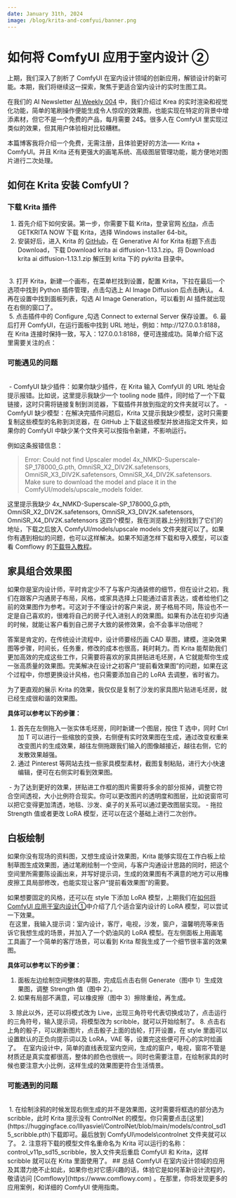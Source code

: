 ```yaml
---
date: January 31th, 2024
image: /blog/krita-and-comfyui/banner.png
---
```



# 如何将 ComfyUI 应用于室内设计 ②
上期，我们深入了剖析了 ComfyUI 在室内设计领域的创新应用，解锁设计的新可能。本期，我们将继续这一探索，聚焦于更适合室内设计的实时生图工具。

在我们的 AI  Newsletter [AI Weekly 004](/blog/AI-Weekly-004) 中，我们介绍过 Krea 的实时渲染和视觉化功能，简单的笔刷操作便能生成令人惊叹的效果图，也能实现在特定的背景中增添素材，但它不是一个免费的产品，每月需要 24$。很多人在 ComfyUI 里实现过类似的效果，但其用户体验相对比较糟糕。

本篇博客我将介绍一个免费，无需注册，且体验更好的方法—— Krita + ComfyUI。并且 Krita 还有更强大的画笔系统、高级图层管理功能，能方便地对图片进行二次处理。

## 如何在 Krita 安装 ComfyUI？
### 下载 Krita 插件
1. 首先介绍下如何安装。第一步，你需要下载 Krita，登录官网 [Krita](https://krita.org/en/)，点击 GETKRITA NOW 下载 Krita，选择 Windows installer 64-bit。
2. 安装好后，进入 Krita 的 [GitHub](https://github.com/Acly/krita-ai-diffusion?tab=readme-ov-file)，在 Generative AI for Krita 标题下点击 Download，下载 Download krita ai diffusion-1.13.1.zip。将 Download krita ai diffusion-1.13.1.zip 解压到 krita 下的 pykrita 目录中。
<br/>
<PhotoProvider>
  <PhotoView src="/blog/krita-and-comfyui/001.png">
      <img src="/blog/krita-and-comfyui/001.png" alt=""/>
  </PhotoView>
</PhotoProvider>
3. 打开 Krita，新建一个画布，在菜单栏找到设置，配置 Krita，下拉在最后一个选项中找到 Python 插件管理，点击勾选上 AI Image Diffusion 后点击确认。
4. 再在设置中找到面板列表，勾选 AI Image Generation，可以看到 AI 插件就出现在右侧的窗口了。
<br/>
<PhotoProvider>
  <PhotoView src="/blog/krita-and-comfyui/002.png">
      <img src="/blog/krita-and-comfyui/002.png" alt=""/>
  </PhotoView>
</PhotoProvider>
5. 点击插件中的 Configure ,勾选 Connect to external Server 保存设置。
6. 最后打开 ComfyUI，在运行面板中找到 URL 地址，例如：http://127.0.0.1:8188，在 Krita 连接时保持一致，写入：127.0.0.1:8188，便可连接成功。简单介绍下这里需要关注的点：
<br/>
<PhotoProvider>
  <PhotoView src="/blog/krita-and-comfyui/003.png">
      <img src="/blog/krita-and-comfyui/003.png" alt=""/>
  </PhotoView>
</PhotoProvider>

### 可能遇见的问题
<br/>
<PhotoProvider>
  <PhotoView src="/blog/krita-and-comfyui/005.png">
      <img src="/blog/krita-and-comfyui/005.png" alt=""/>
  </PhotoView>
</PhotoProvider>
- ComfyUI 缺少插件：如果你缺少插件，在 Krita 输入 ComfyUI 的 URL 地址会提示报错。比如说，这里提示我缺少一个 tooling node 插件，同时给了一个下载链接，这时只需将链接复制到浏览器，下载插件并放到指定的文件夹就可以了。
- ComfyUI 缺少模型：在解决完插件问题后，Krita 又提示我缺少模型，这时只需要复制这些模型的名称到浏览器，在 GitHub 上下载这些模型并放进指定文件夹，如果你的 ComfyUI 中缺少某个文件夹可以按指令新建，不影响运行。

例如这条报错信息：
> Error: Could not find Upscaler model 4x_NMKD-Superscale-SP_178000_G.pth, OmniSR_X2_DIV2K.safetensors, OmniSR_X3_DIV2K.safetensors, OmniSR_X4_DIV2K.safetensors. Make sure to download the model and place it in the ComfyUI/models/upscale_models folder.

这里提示我缺少 4x_NMKD-Superscale-SP_178000_G.pth, OmniSR_X2_DIV2K.safetensors, OmniSR_X3_DIV2K.safetensors, OmniSR_X4_DIV2K.safetensors 这四个模型，我在浏览器上分别找到了它们的地址，下载之后放入 ComfyUl/models/upscale models 文件夹就可以了。如果你有遇到相似的问题，也可以这样解决。如果不知道怎样下载和导入模型，可以查看 Comflowy 的[下载导入教程](../preparation-for-study/model)。

## 家具组合效果图
如果你是室内设计师，平时肯定少不了与客户沟通装修的细节，但在设计之初，我们在跟客户沟通房子布局，风格，或家具选择上只能通过语言表达，或者给他们之前的效果图作为参考。可这对于不懂设计的客户来说，房子格局不同，陈设也不一定是自己喜欢的，很难将自己的房子代入进别人的效果图。如果有办法在初步沟通的时候，就能让客户看到自己房子大致的装修效果，会不会事半功倍呢？

答案是肯定的，在传统设计流程中，设计师要经历画 CAD 草图，建模，渲染效果图等步骤，时间长，任务重，修改的成本也很高，耗时耗力。而 Krita 能帮助我们更加高效的完成这些工作，只需要将喜欢的家具拼贴进毛坯房，A 它就能帮你生成一张高质量的效果图。完美解决在设计之初客户“提前看效果图”的问题，如果在这个过程中，你想更换设计风格，也只需要添加自己的 LoRA 去调整，省时省力。
<br/>
<PhotoProvider>
  <PhotoView src="/blog/krita-and-comfyui/006.png">
      <img src="/blog/krita-and-comfyui/006.png" alt=""/>
  </PhotoView>
</PhotoProvider>

为了更直观的展示 Krita 的效果，我仅仅是复制了沙发的家具图片贴进毛坯房，就已经生成很和谐的效果图。

**具体可以参考以下的步骤：**
1. 首先在左侧拖入一张实体毛坯房，同时新建一个图层，按住 T 选中，同时 Ctrl 加 T 可以进行一些缩放的变换，右侧便有实时效果图在生成，通过改变权重来改变图片的生成效果，越往左侧拖跟我们输入的图像越接近，越往右侧，它的发散效果越强。
2. 通过 Pinterest 等网站去找一些家具模型素材，截图复制粘贴，进行大小快速编辑，便可在右侧实时看到效果图。
<PhotoProvider>
  <PhotoView src="/blog/krita-and-comfyui/007.png">
      <img src="/blog/krita-and-comfyui/007.png" alt=""/>
  </PhotoView>
</PhotoProvider>
- 为了达到更好的效果，拼贴进工作框的图片需要将多余的部分抠掉，调整它符合空间透视，大小比例符合现实。你可以更改图片的透明度和图层，比如说窗帘可以把它变得更加清透，地毯、沙发、桌子的关系可以通过更改图层实现。
- 拖拉 Strength 值或者更改 LoRA 模型，还可以在这个基础上进行二次创作。

## 白板绘制
如果你没有现场的资料图，又想生成设计效果图，Krita 能够实现在工作白板上绘制草图生成效果图，通过笔刷绘制一个空间，与客户沟通设计思路的同时，把这个空间里所需要陈设画出来，并写好提示词，生成的效果图有不满意的地方可以用橡皮擦工具局部修改，也能实现让客户“提前看效果图”的需要。

如果想要固定的风格，还可以在 style 下添加 LoRA 模型，上期我们在[如何将 ComfyUI 应用于室内设计①](../blog/generate-interior-design-renderings)中介绍了几个适合室内设计的 LoRA 模型，可以尝试一下效果。
<br/>
<PhotoProvider>
  <PhotoView src="/blog/krita-and-comfyui/banner.png">
      <img src="/blog/krita-and-comfyui/banner.png" alt=""/>
  </PhotoView>
</PhotoProvider>
在这里，我输入提示词：室内设计，客厅，电视，沙发，窗户，温馨明亮等来告诉它我想生成的场景，并加入了一个奶油风的 LoRA 模型。在左侧面板上用画笔工具画了一个简单的客厅场景，可以看到 Krita 帮我生成了一个细节很丰富的效果图。

**具体可以参考以下的步骤：**
1. 面板左边绘制空间整体的草图，完成后点击右侧 Generate（图中 1）生成效果图，调整 Strength 值（图中 2）。
2. 如果有局部不满意，可以橡皮擦（图中 3）擦除重绘，再生成。

<PhotoProvider>
  <PhotoView src="/blog/krita-and-comfyui/009.png">
      <img src="/blog/krita-and-comfyui/009.png" alt=""/>
  </PhotoView>
</PhotoProvider>
3. 除此以外，还可以将模式改为 Live，出现三角符号代表切换成功了，点击运行的三角符号，输入提示词，将模型改为 scribble，就可以开始绘制了。
8. 点击右上角的骰子，可以刷新图片，点击骰子上面的齿轮，打开设置，在 style 里面可以设置默认的正负向提示词以及 LoRA，VAE 等，设置完这些便可开心的实时绘画了。

<PhotoProvider>
  <PhotoView src="/blog/krita-and-comfyui/008.png">
      <img src="/blog/krita-and-comfyui/008.png" alt=""/>
  </PhotoView>
</PhotoProvider>
在室内设计中，简单的直线表现室内空间，生成的窗户，电视，窗帘不管是材质还是真实度都很高，整体的颜色也很统一。同时也需要注意，在绘制家具的时候也要注意大小比例，这样生成的效果图更符合生活情景。
<br/>
<PhotoProvider>
  <PhotoView src="/blog/krita-and-comfyui/010.png">
      <img src="/blog/krita-and-comfyui/010.png" alt=""/>
  </PhotoView>
</PhotoProvider>

### 可能遇到的问题
<br/>
<PhotoProvider>
  <PhotoView src="/blog/krita-and-comfyui/011.png">
      <img src="/blog/krita-and-comfyui/011.png" alt=""/>
  </PhotoView>
</PhotoProvider>
1. 在绘制涂鸦的时候发现右侧生成的并不是效果图，这时需要将框选的部分选为 scribble，此时 Krita 提示没有 ControlNet 的模型。你只需要点击[这里](https://huggingface.co/lllyasviel/ControlNet/blob/main/models/control_sd15_scribble.pth)下载即可。最后放到 ComfyUI\models\controlnet 文件夹就可以了。
2. 注意将下载的模型文件名重命名为 Krita 可以运行的名称：control_v11p_sd15_scribble，放入文件夹后重启 ComfyUI 和 Krita，这样 scribble 就可以在 Krita 里面使用了。
## 总结
ComfyUI 在室内设计领域的应用及其潜力绝不止如此，如果你也对它感兴趣的话，体验它是如何革新设计流程的，敬请访问 [Comflowy](https://www.comflowy.com) 。在那里，你将发现更多的应用案例，和详细的 ComfyUI 使用指南。

<Subscribe />


